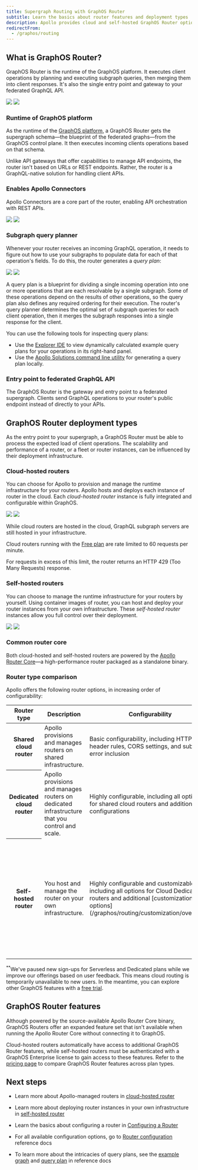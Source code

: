 ```yaml
---
title: Supergraph Routing with GraphOS Router
subtitle: Learn the basics about router features and deployment types
description: Apollo provides cloud and self-hosted GraphOS Router options. The router acts as an entry point to your GraphQL APIs and provides a unified interface for clients to interact with.
redirectFrom:
  - /graphos/routing
---
```


## What is GraphOS Router?

GraphOS Router is the runtime of the GraphOS platform. It executes client operations by planning and executing subgraph queries, then merging them into client responses. It's also the single entry point and gateway to your federated GraphQL API.

<img src="../images/get-started/super-routing-1.svg" class="dark:hidden" />
<img
  src="../images/get-started/super-routing-1-dark.svg"
  class="hidden dark:block"
/>

### Runtime of GraphOS platform

As the runtime of the [GraphOS platform](/graphos/get-started/concepts/graphos), a GraphOS Router gets the supergraph schema—the blueprint of the federated graphs—from the GraphOS control plane. It then executes incoming clients operations based on that schema.

Unlike API gateways that offer capabilities to manage API endpoints, the router isn't based on URLs or REST endpoints. Rather, the router is a GraphQL-native solution for handling client APIs.

### Enables Apollo Connectors

Apollo Connectors are a core part of the router, enabling API orchestration with REST APIs.

<img src='../images/get-started/connector.svg' class="dark:hidden"/>
<img src='../images/get-started/connector-dark.svg' class="hidden dark:block"/>

### Subgraph query planner

Whenever your router receives an incoming GraphQL operation, it needs to figure out how to use your subgraphs to populate data for each of that operation's fields. To do this, the router generates a _query plan_:

<img src="../images/get-started/qp.svg" class="dark:hidden" />
<img src="../images/get-started/qp-dark.svg" class="hidden dark:block" />

A query plan is a blueprint for dividing a single incoming operation into one or more operations that are each resolvable by a single subgraph. Some of these operations depend on the results of other operations, so the query plan also defines any required ordering for their execution. The router's query planner determines the optimal set of subgraph queries for each client operation, then it merges the subgraph responses into a single response for the client.

You can use the following tools for inspecting query plans:

- Use the [Explorer IDE](/graphos/platform/explorer/) to view dynamically calculated example query plans for your operations in its right-hand panel.
- Use the [Apollo Solutions command line utility](https://github.com/apollosolutions/generate-query-plan) for generating a query plan locally.

<SolutionsNote />

### Entry point to federated GraphQL API

The GraphOS Router is the gateway and entry point to a federated supergraph. Clients send GraphQL operations to your router's public endpoint instead of directly to your APIs.


## GraphOS Router deployment types

As the entry point to your supergraph, a GraphOS Router must be able to process the expected load of client operations. The scalability and performance of a router, or a fleet or router instances, can be influenced by their deployment infrastructure.

### Cloud-hosted routers

You can choose for Apollo to provision and manage the runtime infrastructure for your routers. Apollo hosts and deploys each instance of router in the cloud. Each _cloud-hosted router_ instance is fully integrated and configurable within GraphOS.

<img src="../images/get-started/super-routing-2.svg" class="dark:hidden" />
<img
  src="../images/get-started/super-routing-2-dark.svg"
  class="hidden dark:block"
/>

<Note>

While cloud routers are hosted in the cloud, GraphQL subgraph servers are still hosted in your infrastructure.

</Note>

<Caution>

Cloud routers running with the [Free plan](https://www.apollographql.com/pricing) are rate limited to 60 requests per minute. 

For requests in excess of this limit, the router returns an HTTP 429 (Too Many Requests) response.

</Caution>

### Self-hosted routers

You can choose to manage the runtime infrastructure for your routers by yourself. Using container images of router, you can host and deploy your router instances from your own infrastructure. These _self-hosted router_ instances allow you full control over their deployment.

<img src="../images/get-started/super-routing-3.svg" class="dark:hidden" />
<img
  src="../images/get-started/super-routing-3-dark.svg"
  class="hidden dark:block"
/>

### Common router core

Both cloud-hosted and self-hosted routers are powered by the [Apollo Router Core](https://github.com/apollographql/router)—a high-performance router packaged as a standalone binary.

### Router type comparison

Apollo offers the following router options, in increasing order of configurability:

<table>
  <thead>
    <tr>
      <th>Router type</th>
      <th>Description</th>
      <th>Configurability</th>
      <th>Plan availability</th>
    </tr>
  </thead>
  <tbody>
    <tr>
      <th>Shared cloud router</th>
      <td>Apollo provisions and manages routers on shared infrastructure.</td>
      <td>
        Basic configurability, including HTTP header rules, CORS settings, and
        subgraph error inclusion
      </td>
      <td>
        Serverless<sup>**</sup>
      </td>
    </tr>
    <tr>
      <th>Dedicated cloud router</th>
      <td>
        Apollo provisions and manages routers on dedicated infrastructure that
        you control and scale.
      </td>
      <td>
        Highly configurable, including all options for shared cloud routers and
        additional configurations
      </td>
      <td>
        Dedicated<sup>**</sup>
      </td>
    </tr>
    <tr>
      <th>Self-hosted router</th>
      <td>You host and manage the router on your own infrastructure.</td>
      <td>
        Highly configurable and customizable, including all options for Cloud
        Dedicated routers and additional [customization
        options](/graphos/routing/customization/overview).
      </td>
      <td>
        The Apollo Router Core is available as a free and source-available
        router. Connecting your self-hosted router to GraphOS requires an{" "}
        <a href="https://apollographql.com/pricing">Enterprise</a> plan.
      </td>
    </tr>
  </tbody>
</table>

<Note>

<sup>**</sup>We've paused new sign-ups for Serverless and Dedicated plans while
we improve our offerings based on user feedback. This means cloud routing is
temporarily unavailable to new users. In the meantime, you can explore other
GraphOS features with a [free
trial](https://studio.apollographql.com/signup?referrer=docs-content).

</Note>

## GraphOS Router features

Although powered by the source-available Apollo Router Core binary, GraphOS Routers offer an expanded feature set that isn't available when running the Apollo Router Core without connecting it to GraphOS.

Cloud-hosted routers automatically have access to additional GraphOS Router features, while self-hosted routers must be authenticated with a GraphOS Enterprise license to gain access to these features. Refer to the [pricing page](https://www.apollographql.com/pricing#graphos-router) to compare GraphOS Router features across plan types.

## Next steps

- Learn more about Apollo-managed routers in [cloud-hosted router](/graphos/routing/cloud/)

- Learn more about deploying router instances in your own infrastructure in [self-hosted router](/graphos/routing/self-hosted/)

- Learn the basics about configuring a router in [Configuring a Router](/graphos/routing/configure-your-router)

- For all available configuration options, go to [Router configuration](/graphos/reference/router/configuration) reference docs

- To learn more about the intricacies of query plans, see the [example graph](/graphos/reference/federation/query-plans#example-graph) and [query plan](/graphos/reference/federation/query-plans#example-graph) in reference docs


